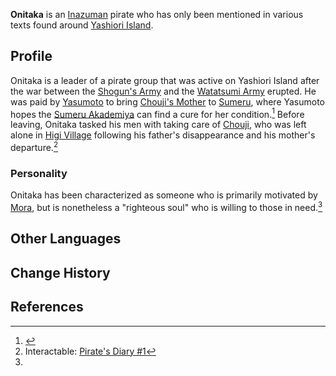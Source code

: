 {{Character Infobox
|type             = Mentioned
|region           = Inazuma
}}
'''Onitaka''' is an [[Inazuma]]n pirate who has only been mentioned in various texts found around [[Yashiori Island]].

==Profile==
Onitaka is a leader of a pirate group that was active on Yashiori Island after the war between the [[Shogun's Army]] and the [[Watatsumi Army]] erupted. He was paid by [[Yasumoto]] to bring [[Chouji's Mother]] to [[Sumeru]], where Yasumoto hopes the [[Sumeru Akademiya]] can find a cure for her condition.<ref name="pharmanotes">{{Ref/Item|Pharmacist's Notebook (II)}}</ref> Before leaving, Onitaka tasked his men with taking care of [[Chouji]], who was left alone in [[Higi Village]] following his father's disappearance and his mother's departure.<ref>Interactable: [[Pirate's Diary#Pirate's Diary #1|Pirate's Diary #1]]</ref>

===Personality===
Onitaka has been characterized as someone who is primarily motivated by [[Mora]], but is nonetheless a "righteous soul" who is willing to those in need.<ref name="pharmanotes" />

==Other Languages==
{{Other Languages
|default_hidden = 1
|en      = Onitaka
|zhs     = 鬼隆
|zhs_rm  = Guǐlóng
|zht     = 鬼隆
|zht_rm  = Guǐlóng
|ja      = 鬼隆
|ja_rm   = Onitaka{{Assumed}}
|ko      = 오니타카
|ko_rm   = Onitaka
|es      = Onitaka
|fr      = Onitaka
|ru      = Онитака
|th      = Onitaka
|vi      = Onitaka
|de      = Onitaka
|id      = Onitaka
|pt      = Onitaka
|tr      = 
|it      = 
}}

==Change History==
{{Change History|introduced=2.0}}

==References==
{{Reflist}}